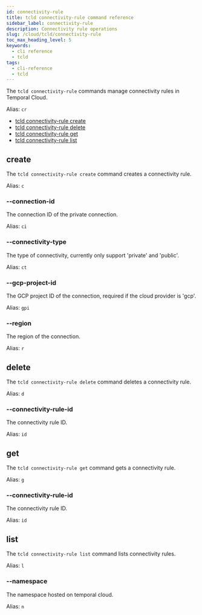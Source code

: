 ```yaml
---
id: connectivity-rule
title: tcld connectivity-rule command reference
sidebar_label: connectivity-rule
description: Connectivity rule operations
slug: /cloud/tcld/connectivity-rule
toc_max_heading_level: 5
keywords:
  - cli reference
  - tcld
tags:
  - cli-reference
  - tcld
---
```


The `tcld connectivity-rule` commands manage connectivity rules in Temporal Cloud.

Alias: `cr`

- [tcld connectivity-rule create](#create)
- [tcld connectivity-rule delete](#delete)
- [tcld connectivity-rule get](#get)
- [tcld connectivity-rule list](#list)

## create

The `tcld connectivity-rule create` command creates a connectivity rule.

Alias: `c`

### --connection-id

The connection ID of the private connection.

Alias: `ci`

### --connectivity-type

The type of connectivity, currently only support 'private' and 'public'.

Alias: `ct`

### --gcp-project-id

The GCP project ID of the connection, required if the cloud provider is 'gcp'.

Alias: `gpi`

### --region

The region of the connection.

Alias: `r`

## delete

The `tcld connectivity-rule delete` command deletes a connectivity rule.

Alias: `d`

### --connectivity-rule-id

The connectivity rule ID.

Alias: `id`

## get

The `tcld connectivity-rule get` command gets a connectivity rule.

Alias: `g`

### --connectivity-rule-id

The connectivity rule ID.

Alias: `id`

## list

The `tcld connectivity-rule list` command lists connectivity rules.

Alias: `l`

### --namespace

The namespace hosted on temporal cloud.

Alias: `n`

